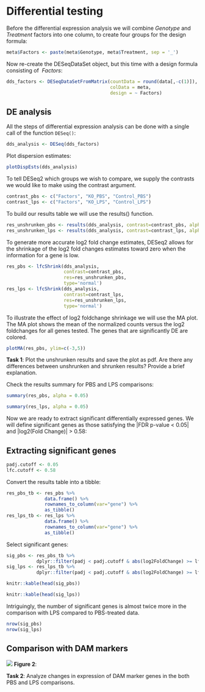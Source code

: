 # Differential testing

Before the differential expression analysis we will combine $Genotype$ and $Treatment$ factors into one column, to create four groups for the design formula:

```r
meta$Factors <- paste(meta$Genotype, meta$Treatment, sep = '_')
```

Now re-create the DESeqDataSet object, but this time with a design formula consisting of $~Factors$:

```r
dds_factors <- DESeqDataSetFromMatrix(countData = round(data[,-c(1)]), 
                                      colData = meta, 
                                      design = ~ Factors)
```

## DE analysis

All the steps of differential expression analysis can be done with a single call of the function `DESeq()`:

```r
dds_analysis <- DESeq(dds_factors)
```

Plot dispersion estimates:

```r
plotDispEsts(dds_analysis)
```

To tell DESeq2 which groups we wish to compare, we supply the contrasts we would like to make using the contrast argument.

```r
contrast_pbs <- c("Factors", "KO_PBS", "Control_PBS")
contrast_lps <- c("Factors", "KO_LPS", "Control_LPS")
```

To build our results table we will use the results() function.

```r
res_unshrunken_pbs <- results(dds_analysis, contrast=contrast_pbs, alpha = 0.05)
res_unshrunken_lps <- results(dds_analysis, contrast=contrast_lps, alpha = 0.05)
```

To generate more accurate log2 fold change estimates, DESeq2 allows for the shrinkage of the log2 fold changes estimates toward zero when the information for a gene is low.

```r
res_pbs <- lfcShrink(dds_analysis, 
                     contrast=contrast_pbs, 
                     res=res_unshrunken_pbs, 
                     type='normal')
res_lps <- lfcShrink(dds_analysis, 
                     contrast=contrast_lps, 
                     res=res_unshrunken_lps, 
                     type='normal')
```

To illustrate the effect of log2 foldchange shrinkage we will use the MA plot. The MA plot shows the mean of the normalized counts versus the log2 foldchanges for all genes tested. The genes that are significantly DE are colored.

```r
plotMA(res_pbs, ylim=c(-3,5))
```

::: design
**Task 1**: Plot the unshrunken results and save the plot as pdf. Are there any differences between unshrunken and shrunken results? Provide a brief explanation.
:::

Check the results summary for PBS and LPS comparisons:

```r
summary(res_pbs, alpha = 0.05)
```

```r
summary(res_lps, alpha = 0.05)
```

Now we are ready to extract significant differentially expressed genes. We will define significant genes as those satisfying the \|FDR p-value \< 0.05\| and \|log2(Fold Change)\| \> 0.58:

## Extracting significant genes

```r
padj.cutoff <- 0.05
lfc.cutoff <- 0.58
```

Convert the results table into a tibble:

```r
res_pbs_tb <- res_pbs %>% 
              data.frame() %>% 
              rownames_to_column(var="gene") %>% 
              as_tibble()
res_lps_tb <- res_lps %>% 
              data.frame() %>% 
              rownames_to_column(var="gene") %>% 
              as_tibble()
```

Select significant genes:

```r
sig_pbs <- res_pbs_tb %>% 
           dplyr::filter(padj < padj.cutoff & abs(log2FoldChange) >= lfc.cutoff)
sig_lps <- res_lps_tb %>% 
           dplyr::filter(padj < padj.cutoff & abs(log2FoldChange) >= lfc.cutoff)
```

```r
knitr::kable(head(sig_pbs))
```

```r
knitr::kable(head(sig_lps))
```

Intriguingly, the number of significant genes is almost twice more in the comparison with LPS compared to PBS-treated data.

```r
nrow(sig_pbs)
nrow(sig_lps)
```

## Comparison with DAM markers

<img src="docs/images/DAM.jpg"/> **Figure 2**:

::: design
**Task 2**: Analyze changes in expression of DAM marker genes in the both PBS and LPS comparisons.
:::
